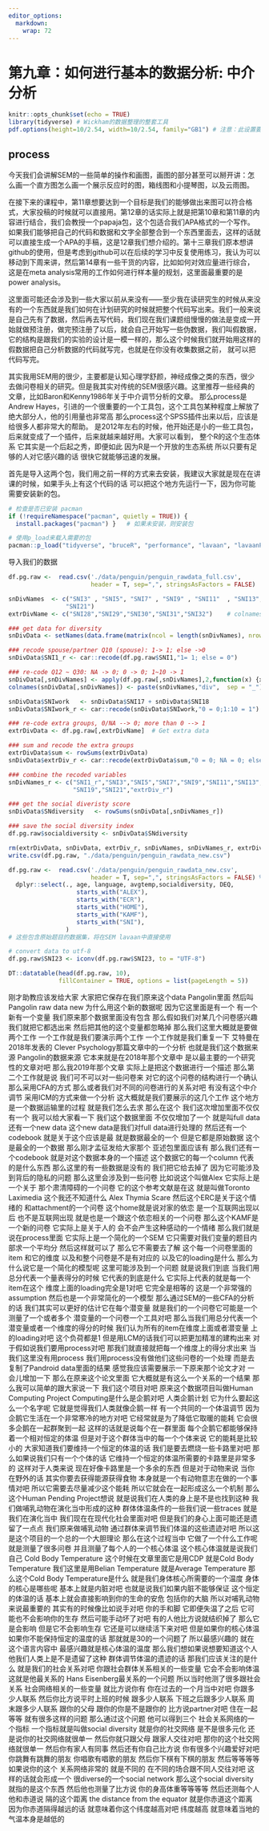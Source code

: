 ```yaml
---
editor_options: 
  markdown: 
    wrap: 72
---
```


# 第九章：如何进行基本的数据分析: 中介分析{#lesson-9}

```r
knitr::opts_chunk$set(echo = TRUE)
library(tidyverse) # Wickham的数据整理的整套工具
pdf.options(height=10/2.54, width=10/2.54, family="GB1") # 注意：此设置要放在最后
```
## process
今天我们会讲解SEM的一些简单的操作和画图，画图的部分甚至可以掰开讲：怎么画一个直方图怎么画一个展示反应时的图，箱线图和小提琴图，以及云雨图。

在接下来的课程中，第11章想要达到一个目标是我们的能够做出来图可以符合格式，大家投稿的时候就可以直接用。第12章的话实际上就是把第10章和第11章的内容进行结合，我们会教授一个papaja包，这个包适合我们APA格式的一个写作。如果我们能够把自己的代码和数据和文字全部整合到一个东西里面去，这样的话就可以直接生成一个APA的手稿，这是12章我们想介绍的。第十三章我们原本想讲github的使用，但是考虑到github可以在后续的学习中反复使用练习，我认为可以移动到下周来讲，然后第14章有一些干货的内容，比如如何对效应量进行综合，这是在meta analysis常用的工作如何进行样本量的规划，这里面最重要的是power analysis。

这里面可能还会涉及到一些大家以前从来没有——至少我在读研究生的时候从来没有的一个东西就是我们如何在计划研究的时候就把整个代码写出来。我们一般来说是自己先有了数据，然后再去写代码，我们现在我们课题组慢慢的做法是变成一开始就做预注册，做完预注册了以后，就会自己开始写一些伪数据，我们叫假数据，它的结构是跟我们的实验的设计是一模一样的，那么这个时候我们就开始用这样的假数据把自己分析数据的代码就写完，也就是在你没有收集数据之前， 就可以把代码写完。

其实我用SEM用的很少，主要都是认知心理学舒颜，神经成像之类的东西，很少去做问卷相关的研究。但是我其实对传统的SEM很感兴趣。这里推荐一些经典的文章，比如Baron和Kenny1986年关于中介调节分析的文章。
那么process是Andrew Hayes，引进的一个很重要的一个工具包，这个工具包某种程度上解放了绝大部分人，他的引用量也非常高 那么process这个SPSS插件出来以后，应该是给很多人都非常大的帮助。
是2012年左右的时候，他开始还是小的一些工具包，后来就变成了一个插件，后来就越来越好用。大家可以看到， 整个R的这个生态体系 它其实是一个后起之秀，即便如此 因为R是一个开放的生态系统 所以只要有足够的人对它感兴趣的话 很快它就能够迅速的发展。


首先是导入这两个包，我们用之前一样的方式来去安装，我建议大家就是现在在讲课的时候，如果手头上有这个代码的话 可以把这个地方先运行一下，因为你可能需要安装新的包。

```r

# 检查是否已安装 pacman
if (!requireNamespace("pacman", quietly = TRUE)) {
  install.packages("pacman") }   # 如果未安装，则安装包

# 使用p_load来载入需要的包
pacman::p_load("tidyverse", "bruceR", "performance", "lavaan", "lavaanPlot")
```

导入我们的数据
```r

df.pg.raw <-  read.csv('./data/penguin/penguin_rawdata_full.csv',
                       header = T, sep=",", stringsAsFactors = FALSE) 

snDivNames  <- c("SNI3" , "SNI5", "SNI7" , "SNI9" , "SNI11"  , "SNI13",  "SNI15", "SNI17","SNI18","SNI19",
                "SNI21")
extrDivName <- c("SNI28","SNI29","SNI30","SNI31","SNI32")    # colnames of the extra groups

### get data for diversity
snDivData <- setNames(data.frame(matrix(ncol = length(snDivNames), nrow = nrow(df.pg.raw))), snDivNames)

### recode spouse/partner Q10 (spouse): 1-> 1; else ->0
snDivData$SNI1_r <- car::recode(df.pg.raw$SNI1,"1= 1; else = 0")

### re-code Q12 ~ Q30: NA -> 0; 0 -> 0; 1~10 -> 1
snDivData[,snDivNames] <- apply(df.pg.raw[,snDivNames],2,function(x) {x <- car::recode(x,"0 = 0; NA = 0; 1:10 = 1;"); x}) 
colnames(snDivData[,snDivNames]) <- paste(snDivNames,"div",  sep = "_")   # add suffix to the colnames

snDivData$SNIwork   <- snDivData$SNI17 + snDivData$SNI18                  # combine the diversity of work (SNI17, SNI18)
snDivData$SNIwork_r <- car::recode(snDivData$SNIwork,"0 = 0;1:10 = 1")

### re-code extra groups, 0/NA --> 0; more than 0 --> 1
extrDivData <- df.pg.raw[,extrDivName]  # Get extra data

### sum and recode the extra groups
extrDivData$sum <- rowSums(extrDivData)
snDivData$extrDiv_r <- car::recode(extrDivData$sum,"0 = 0; NA = 0; else = 1")

### combine the recoded variables
snDivNames_r <- c("SNI1_r","SNI3","SNI5","SNI7","SNI9","SNI11","SNI13","SNI15","SNIwork_r",
                  "SNI19","SNI21","extrDiv_r")

### get the social diveristy score
snDivData$SNdiversity   <- rowSums(snDivData[,snDivNames_r])

### save the social diversity index
df.pg.raw$socialdiversity <- snDivData$SNdiversity

rm(extrDivData, snDivData, extrDiv_r, snDivNames, snDivNames_r, extrDivName)
write.csv(df.pg.raw, "./data/penguin/penguin_rawdata_new.csv")
```

```r

df.pg.raw <-  read.csv('./data/penguin/penguin_rawdata_new.csv',
                       header = T, sep=",", stringsAsFactors = FALSE) %>%
  dplyr::select(., age, language, avgtemp,socialdiversity, DEQ,
                   starts_with("ALEX"),
                   starts_with("ECR"),
                   starts_with("HOME"),
                   starts_with("KAMF"),
                   starts_with("SNI"),
                ) 
# 这些包含原始题目的数据集，将在SEM lavaan中直接使用
```

```r
# convert data to utf-8
df.pg.raw$SNI23 <- iconv(df.pg.raw$SNI23, to = "UTF-8")

DT::datatable(head(df.pg.raw, 10),
              fillContainer = TRUE, options = list(pageLength = 5))
```
刚才助教应该发给大家 大家把它保存在我们原来这个data Pangolin里面 然后叫Pangolin raw data new 为什么用这个新的数据呢 因为它这里面是有一个 有一个新有一个变量 我们原来那个数据里面没有包含 那么假如我们对某几个问卷感兴趣 我们就把它都选出来 然后把其他的这个变量都忽略掉 那么我们这里大概就是要做两个工作 一个工作就是我们要演示两个工作 一个工作就是我们重复一下 艾特曼在2018年发表的 Clever Psychology那篇文章中的一个分析 也就是我们这个数据来源 Pangolin的数据来源 它本来就是在2018年那个文章中 是以最主要的一个研究性的文章对吧 那么我2019年那个文章 实际上是把这个数据进行一个描述 那么第二个工作就是说 我们可不可以对一些问卷来 对它的这个问卷的结构进行一个确认 那么采用CFA的方式 那么或者我们对不同的问卷进行的关系对吧 有没有这个中介调节 采用ICM的方式来做一个分析 这大概就是我们要展示的这几个工作 这个地方是一个数据运输里的过程 就是我们怎么去求 那么在这个 我们这次增加里面不仅仅有一个 我可以给大家看一下 我们这个数据里面 不仅仅增加了一个 就是叫full data 还有一个new data 这个new data是我们对full data进行处理的 然后还有一个codebook 就是关于这个应该是最 就是数据最全的一个 但是它都是原始数据 这个是最全的一个数据 那么刚才孟征发给大家那个 亚述包里面应该有 那么我们还有一个codebook 就是对这个数据本身的一个描述 这个数据它的每一个column 代表的是什么东西 那么这里的有一些数据是没有的 我们把它给去掉了 因为它可能涉及到背后的隐私的问题 那么这里会涉及到一些问卷 比如说这个叫做Alex 它实际上是一个关于 那个肃清障碍的一个问卷 它的这个参考文献是在这 就是叫做Toronto Laximedia 这个我还不知道什么 Alex Thymia Scare 然后这个ERC是关于这个情绪的 和attachment的一个问卷 这个home就是说对家的依恋 是一个互联网出现以后 也不是互联网出现 就是也是一个跟这个依恋相关的一个问卷 那么这个KAMF是一个新的问卷 它实际上是关于人的 会不会产生这种感动的一个情绪 那么我们就是说在process里面 它实际上是一个简化的一个SEM 它只需要对我们变量的题目内部求一个平均分 然后这样就可以了 那么它不需要去了解 这个每一个问卷里面的item 和它的维度 以及和整个问卷是不是有对应的 以及它的loading是什么 那么为什么说它是一个简化的模型呢 这里可能涉及到一个问题 就是说我们到底 当我们用总分代表一个量表得分的时候 它代表的到底是什么 它实际上代表的就是每一个item在这个 维度上面的loading完全是1对吧 它完全是相等的 这是一个非常强的assumption 然后也是一个非常简化的一个模型 那么通过SEM的一些CFA的分析的话 我们其实可以更好的估计它在每个潜变量 就是我们的一个问卷它可能是一个测量了一个或者多个 潜变量的一个问卷一个工具对吧 那么当我们用总分代表一个 潜变量或者一个维度的得分的时候 我们认为所有的item在维度上面或者潜变量 上的loading对吧 这个负荷都是1 但是用LCM的话我们可以把更加精准的建构出来 对于假如说我们要用process对吧 那我们就直接就把每一个维度上的得分求出来 当我们这里没有用process 我们用process没有做他们这些问卷的一个处理 而是去复制了Pandroid data里面的结果 感觉我应该需要展示一下原来那个论文才对 一会儿增加一下 那么在原来这个论文里面 它大概就是有这么一个关系的一个结果 那么我可以简单的跟大家说一下 我们这个项目对吧 原来这个数据项目叫做Human Computing Project Computing是什么是企鹅对吧 人类企鹅计划 它为什么要起这么一个名字呢 它就是觉得我们人类就像企鹅一样 有一个共同的一个体温调节 因为企鹅它生活在一个非常寒冷的地方对吧 它经常就是为了降低它取暖的能耗 它会很多企鹅在一起群聚到一起 这样的话就是说每个在一群里面 每个企鹅它都能够保持着一个相对恒定的体温 但是对于这个群体当中的每一个个体来说 它的能耗是比较小的 大家知道我们要维持一个恒定的体温的话 我们是要去燃烧一些卡路里对吧 那么如果说我们只有一个个体的话 它维持一个恒定的体温所需要的卡路里是非常多的 这样对于人类来说 现在好像卡路里是一个多余的东西 但是对于动物来说 当你在野外的话 其实你要去获得能源获得食物 本身就是一个有动物意志在做的一个事情对吧 所以它需要去尽量减少这个能耗 所以它就会在一起形成这么一个机制 那么这个Human Pending Project想说 就是说我们在人类的身上是不是也找到这种 我们做哺乳动物在演化当中形成的这种 群体体温条件的一些我们说一些traces 就是我们在演化当中 我们现在在现代化社会里面对吧 但是我们的身心上面可能还是遗留了一点点 我们原来做哺乳动物 通过群体来调节我们体温的这些遗迹对吧 所以这是这个项目的一个总的一个大胆理论 那么在这个过程当中 它做了一个什么工作呢 就是测量了很多问卷 并且测量了每个人的一个核心体温 这个核心体温就是说我们自己 Cold Body Temperature 这个时候在文章里面它是用CDP 就是Cold Body Temperature 我们这里是用Belian Temperature 就是Average Temperature 那么这个Cold Body Temperature是什么 就是我们身体核心所需要的一个温度 身体的核心是哪些呢 基本上就是内脏对吧 也就是说我们如果内脏不能够保证 这个恒定的体温的话 基本上就会直接影响到你的生命的安危 包括你的大脑 所以对哺乳动物来说最重要的 其实有的时候像比如说手对吧 你的手和脚 它即便失温了之后 它可能也不会影响你的生存 然后可能手动坏了对吧 有的人他比方说就结织掉了 那么它是会影响 但是它不会影响生存 它还是可以继续活下来对吧 但是如果你的核心体温 如果你不能保持恒定的温度的话 那就就是30的一个问题了 所以最感兴趣的 就在这个语言内容中 最感兴趣就是核心体温的温度 那么我们想如果说想要知道这个人 他我们人类上是不是遗留了这种 群体调节体温的遗迹的话 那我们应该关注的是什么 就是我们的社会关系对吧 你跟社会群体关系相关的一些变量 它会不会影响体温 这就是他最关系的 Hans Eisenberg最关系的一个问题 所以当时他测了很多跟社会关系 社会网络相关的一些变量 就比方说你有 你在过去的一个月当中对吧 你跟多少人联系 然后你比方说平时上班的时候 跟多少人联系 下班之后跟多少人联系 周末跟多少人联系 跟你的父母 跟你的你是不是跟你的 比方说partner对吧 住在一起等等 就有很多这样的问题 那么通过这个问题 他可以得到三个 社会关系网络的一个指标 一个指标就是叫做social diversity 就是你的社交网络 是不是很多元化 还是说你的社交网络就很单一 然后你就只跟父母 跟家人交往对吧 那你的这个社交网络就很单一 然后你有家人有同事 然后还有你自己比方说 你有很多个兴趣爱好对吧 你跳舞有跳舞的朋友 你唱歌有唱歌的朋友 然后你下棋有下棋的朋友 然后等等等等 如果说你的这个 关系网络非常的 就是不同的 在不同的场合跟不同人交往对吧 这样的话就会形成一个 很diverse的一个social network 那么这个social diversity 就指的是这个东西 然后他也测量了比方说 你的身高体重等等等等 然后还测每个人他和赤道说 隔的这个距离 the distance from the equator 就是你赤道这个距离 因为你赤道隔得越远的话 就意味着你这个纬度越高对吧 纬度越高 就意味着当地的气温本身是越低的

